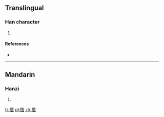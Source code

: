 ==Translingual==

===Han character===
{{Han char|rn=64|rad=手|as=17|sn=20|four=5305<sub>0</sub>|canj=手人戈一 (QOIM)}}

# {{defn|Han|sort=手17}}

====References====
* {{Han ref|kx=0462.500|dkj=12979|dj=0812.090|hdz=31984.150|uh=6515|ud=25877|bh=F44D|bd=62541}}

----

==Mandarin==

===Hanzi===
{{cmn-hanzi|pin=[[sān]] ([[san1]])|wg=san<sup>1</sup>}}

# {{defn|lang=cmn|sort=手17}}

[[fr:攕]]
[[pl:攕]]
[[zh:攕]]